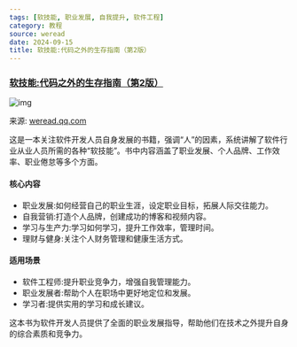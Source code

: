 ```yaml
---
tags: [软技能, 职业发展, 自我提升, 软件工程]
category: 教程
source: weread
date: 2024-09-15
title: 软技能:代码之外的生存指南（第2版）
---
```


### [软技能:代码之外的生存指南（第2版）](https://weread.qq.com/web/reader/d7432d00813ab820bg010313ke4d32d5015e4da3b7fbb1fa)

![img](https://img.mengpeng.tech/i/2024/12/13/675b90cc3f960.webp)

来源: [weread.qq.com](https://weread.qq.com/web/reader/d7432d00813ab820bg010313ke4d32d5015e4da3b7fbb1fa)

这是一本关注软件开发人员自身发展的书籍，强调“人”的因素，系统讲解了软件行业从业人员所需的各种“软技能”。书中内容涵盖了职业发展、个人品牌、工作效率、职业倦怠等多个方面。

#### 核心内容
- 职业发展:如何经营自己的职业生涯，设定职业目标，拓展人际交往能力。
- 自我营销:打造个人品牌，创建成功的博客和视频内容。
- 学习与生产力:学习如何学习，提升工作效率，管理时间。
- 理财与健身:关注个人财务管理和健康生活方式。

#### 适用场景
- 软件工程师:提升职业竞争力，增强自我管理能力。
- 职业发展者:帮助个人在职场中更好地定位和发展。
- 学习者:提供实用的学习和成长建议。

这本书为软件开发人员提供了全面的职业发展指导，帮助他们在技术之外提升自身的综合素质和竞争力。 